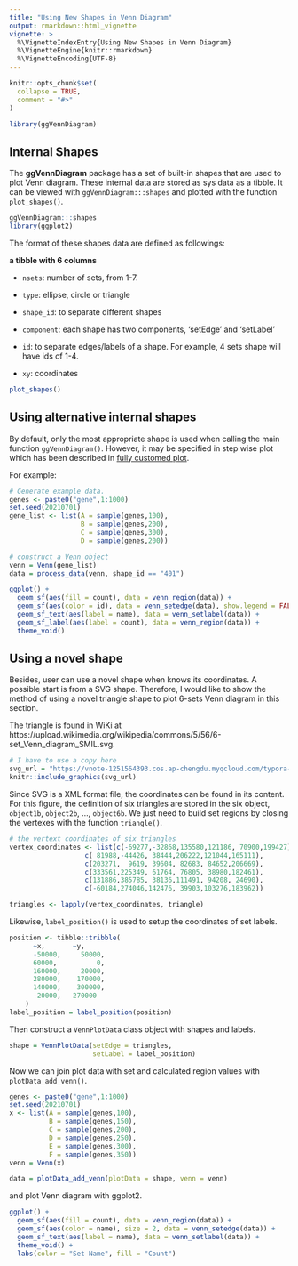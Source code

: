 ```yaml
---
title: "Using New Shapes in Venn Diagram"
output: rmarkdown::html_vignette
vignette: >
  %\VignetteIndexEntry{Using New Shapes in Venn Diagram}
  %\VignetteEngine{knitr::rmarkdown}
  %\VignetteEncoding{UTF-8}
---
```


```r
knitr::opts_chunk$set(
  collapse = TRUE,
  comment = "#>"
)
```


```r
library(ggVennDiagram)
```

## Internal Shapes

The **ggVennDiagram** package has a set of built-in shapes that are used to plot
Venn diagram. These internal data are stored as sys data as a tibble. It can be
viewed with `ggVennDiagram:::shapes` and plotted with the function `plot_shapes()`.

```r
ggVennDiagram:::shapes
library(ggplot2)
```
The format of these shapes data are defined as followings:

**a tibble with 6 columns**

- `nsets`: number of sets, from 1-7.

- `type`: ellipse, circle or triangle

- `shape_id`: to separate different shapes

- `component`: each shape has two components, 'setEdge' and 'setLabel'

- `id`: to separate edges/labels of a shape. For example, 4 sets shape will have ids of 1-4.

- `xy`: coordinates


```r
plot_shapes()
```

## Using alternative internal shapes

By default, only the most appropriate shape is used when calling the main function
`ggVennDiagram()`. However, it may be specified in step wise plot which has been
described in [fully customed plot](https://gaospecial.github.io/ggVennDiagram/articles/fully-customed).

For example:


```r
# Generate example data.
genes <- paste0("gene",1:1000)
set.seed(20210701)
gene_list <- list(A = sample(genes,100),
                  B = sample(genes,200),
                  C = sample(genes,300),
                  D = sample(genes,200))

# construct a Venn object
venn = Venn(gene_list)
data = process_data(venn, shape_id == "401")

ggplot() +
  geom_sf(aes(fill = count), data = venn_region(data)) +
  geom_sf(aes(color = id), data = venn_setedge(data), show.legend = FALSE) +
  geom_sf_text(aes(label = name), data = venn_setlabel(data)) +
  geom_sf_label(aes(label = count), data = venn_region(data)) +
  theme_void()
```

## Using a novel shape

Besides, user can use a novel shape when knows its coordinates. A possible start
is from a SVG shape. Therefore, I would like to show the method of using a 
novel triangle shape to plot 6-sets Venn diagram in this section.

The triangle is found in WiKi at https://upload.wikimedia.org/wikipedia/commons/5/56/6-set_Venn_diagram_SMIL.svg.

```r
# I have to use a copy here
svg_url = "https://vnote-1251564393.cos.ap-chengdu.myqcloud.com/typora-img/triangles.svg"
knitr::include_graphics(svg_url)
```

Since SVG is a XML format file, the coordinates can be found in its content.
For this figure, the definition of six triangles are stored in the six object,
`object1b`, `object2b`, ..., `object6b`. We just need to build set regions by
closing the vertexes with the function `triangle()`.

```r
# the vertext coordinates of six triangles
vertex_coordinates <- list(c(-69277,-32868,135580,121186, 70900,199427),
                   c( 81988,-44426, 38444,206222,121044,165111),
                   c(203271,  9619, 39604, 82683, 84652,206669),
                   c(333561,225349, 61764, 76805, 38980,182461),
                   c(131886,385785, 38136,111491, 94208, 24690),
                   c(-60184,274046,142476, 39903,103276,183962))

triangles <- lapply(vertex_coordinates, triangle)
```

Likewise, `label_position()` is used to setup the coordinates of set labels.

```r
position <- tibble::tribble(
      ~x,       ~y,
      -50000,     50000,
      60000,          0,
      160000,     20000,
      280000,    170000,
      140000,    300000,
      -20000,   270000
    )
label_position = label_position(position)
```

Then construct a `VennPlotData` class object with shapes and labels.

```r
shape = VennPlotData(setEdge = triangles,
                     setLabel = label_position)

```

Now we can join plot data with set and calculated region values with `plotData_add_venn()`.


```r
genes <- paste0("gene",1:1000)
set.seed(20210701)
x <- list(A = sample(genes,100),
          B = sample(genes,150),
          C = sample(genes,200),
          D = sample(genes,250),
          E = sample(genes,300),
          F = sample(genes,350))
venn = Venn(x)

data = plotData_add_venn(plotData = shape, venn = venn)
```

and plot Venn diagram with ggplot2.

```r
ggplot() +
  geom_sf(aes(fill = count), data = venn_region(data)) +
  geom_sf(aes(color = name), size = 2, data = venn_setedge(data)) +
  geom_sf_text(aes(label = name), data = venn_setlabel(data)) +
  theme_void() +
  labs(color = "Set Name", fill = "Count")
```


